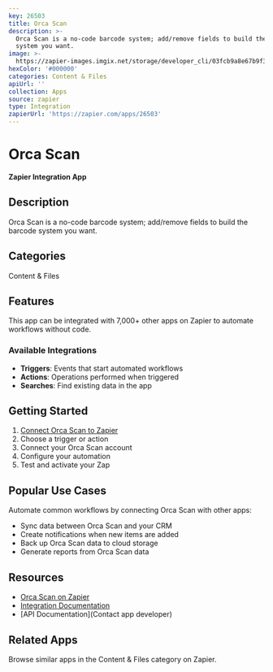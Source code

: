 ```yaml
---
key: 26503
title: Orca Scan
description: >-
  Orca Scan is a no-code barcode system; add/remove fields to build the barcode
  system you want.
image: >-
  https://zapier-images.imgix.net/storage/developer_cli/03fcb9a8e67b9f308ce0af650f85befd.png?auto=format%2Ccompress&ixlib=python-3.0.0&q=50
hexColor: '#000000'
categories: Content & Files
apiUrl: ''
collection: Apps
source: zapier
type: Integration
zapierUrl: 'https://zapier.com/apps/26503'
---
```

# Orca Scan

**Zapier Integration App**

## Description

Orca Scan is a no-code barcode system; add/remove fields to build the barcode system you want.

## Categories

Content & Files

## Features

This app can be integrated with 7,000+ other apps on Zapier to automate workflows without code.

### Available Integrations

- **Triggers**: Events that start automated workflows
- **Actions**: Operations performed when triggered
- **Searches**: Find existing data in the app

## Getting Started

1. [Connect Orca Scan to Zapier](https://zapier.com/apps/26503)
2. Choose a trigger or action
3. Connect your Orca Scan account
4. Configure your automation
5. Test and activate your Zap

## Popular Use Cases

Automate common workflows by connecting Orca Scan with other apps:

- Sync data between Orca Scan and your CRM
- Create notifications when new items are added
- Back up Orca Scan data to cloud storage
- Generate reports from Orca Scan data

## Resources

- [Orca Scan on Zapier](https://zapier.com/apps/26503)
- [Integration Documentation](https://zapier.com/apps/26503/integrations)
- [API Documentation](Contact app developer)

## Related Apps

Browse similar apps in the Content & Files category on Zapier.

